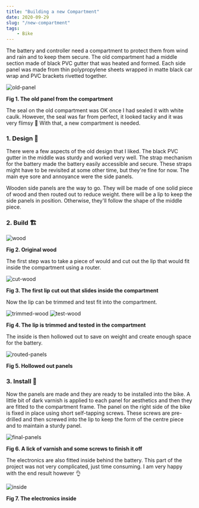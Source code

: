 ```yaml
---
title: "Building a new Compartment"
date: 2020-09-29
slug: "/new-compartment"
tags:
    - Bike
---
```


The battery and controller need a compartment to protect them from wind and rain and to
keep them secure. The old compartment had a middle section made of black PVC gutter that
was heated and formed. Each side panel was made from thin polypropylene sheets wrapped
in matte black car wrap and PVC brackets rivetted together.

<div style={{ maxWidth: '700px', height: 'auto', margin: '0 auto' }}>

<img src="./old_panel.jpg" alt="old-panel"/>

</div>

<div style={{ textAlign: 'center' }}>

**__Fig 1.__ The old panel from the compartment**

</div>

The seal on the old compartment was OK once I had sealed it with white caulk. However,
the seal was far from perfect, it looked tacky and it was very flimsy 😬 With that, a new
compartment is needed.

### 1. Design 📝

There were a few aspects of the old design that I liked. The black PVC gutter in the middle
was sturdy and worked very well. The strap mechanism for the battery made the battery easily
accessible and secure. These straps might have to be revisited at some other time, but
they're fine for now. The main eye sore and annoyance were the side panels.

Wooden side panels are the way to go. They will be made of one solid piece of wood and then
routed out to reduce weight. there will be a lip to keep the side panels in position. 
Otherwise, they'll follow the shape of the middle piece.

### 2. Build 🏗️

<div style={{ maxWidth: '700px', height: 'auto', margin: '0 auto' }}>

<img src="./wood.jpg" alt="wood"/>

</div>

<div style={{ textAlign: 'center' }}>

**__Fig 2.__ Original wood**

</div>

The first step was to take a piece of would and cut out the lip that would fit inside the 
compartment using a router.

<div style={{ maxWidth: '700px', height: 'auto', margin: '0 auto' }}>

<img src="./cut_wood.jpg" alt="cut-wood"/>

</div>

<div style={{ textAlign: 'center' }}>

**__Fig 3.__ The first lip cut out that slides inside the compartment**

</div>

Now the lip can be trimmed and test fit into the compartment.

<div style={{ maxWidth: '700px', height: 'auto', margin: '0 auto' }}>

<img src="./trimmed_wood.jpg" alt="trimmed-wood"/>
<img src="./installed_wood.jpg" alt="test-wood"/>

</div>

<div style={{ textAlign: 'center' }}>

**__Fig 4.__ The lip is trimmed and tested in the compartment**

</div>

The inside is then hollowed out to save on weight and create enough space for the
battery.

<div style={{ maxWidth: '500px', height: 'auto', margin: '0 auto' }}>

<img src="./routed.jpg" alt="routed-panels"/>

</div>

<div style={{ textAlign: 'center' }}>

**__Fig 5.__ Hollowed out panels**

</div>

### 3. Install 🔩

Now the panels are made and they are ready to be installed into the bike. A little bit of dark
varnish is applied to each panel for aesthetics and then they are fitted to the compartment frame.
The panel on the right side of the bike is fixed in place using short self-tapping screws. These
screws are pre-drilled and then screwed into the lip to keep the form of the centre piece and to
maintain a sturdy panel.

<div style={{ maxWidth: '700px', height: 'auto', margin: '0 auto' }}>

<img src="./varnish_screw.jpg" alt="final-panels"/>

</div>

<div style={{ textAlign: 'center' }}>

**__Fig 6.__ A lick of varnish and some screws to finish it off**

</div>

The electronics are also fitted inside behind the battery. This part of the project was not very
complicated, just time consuming. I am very happy with the end result however 👌

<div style={{ maxWidth: '500px', height: 'auto', margin: '0 auto' }}>

<img src="./inside.jpg" alt="inside"/>

</div>

<div style={{ textAlign: 'center' }}>

**__Fig 7.__ The electronics inside**

</div>
